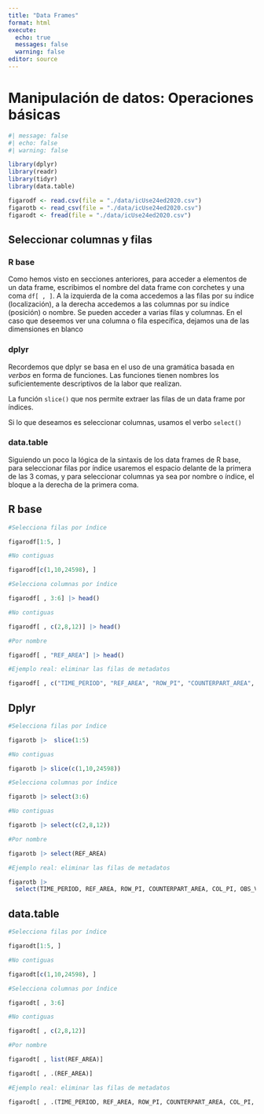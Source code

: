 ```yaml
---
title: "Data Frames"
format: html
execute:
  echo: true
  messages: false
  warning: false
editor: source
---
```


# Manipulación de datos: Operaciones básicas

```r
#| message: false
#| echo: false
#| warning: false

library(dplyr)
library(readr)
library(tidyr)
library(data.table)

figarodf <- read.csv(file = "./data/icUse24ed2020.csv")
figarotb <- read_csv(file = "./data/icUse24ed2020.csv")
figarodt <- fread(file = "./data/icUse24ed2020.csv")


```


## Seleccionar columnas y filas

### R base

Como hemos visto en secciones anteriores, para acceder a elementos de un data frame, escribimos el nombre del data frame con corchetes y una coma `df[ , ]`. A la izquierda de la coma accedemos a las filas por su índice (localización), a la derecha accedemos a las columnas por su índice (posición) o nombre. Se pueden acceder a varias filas y columnas. En el caso que deseemos ver una columna o fila específica, dejamos una de las dimensiones en blanco

### dplyr

Recordemos que dplyr se basa en el uso de una gramática basada en _verbos_ en forma de funciones. Las funciones tienen nombres los suficientemente descriptivos de la labor que realizan.

La función `slice()` que nos permite extraer las filas de un data frame por índices.

Si lo que deseamos es seleccionar columnas, usamos el verbo `select()`

### data.table

Siguiendo un poco la lógica de la sintaxis de los data frames de R base, para seleccionar filas por índice usaremos el espacio delante de la primera de las 3 comas, y para seleccionar columnas ya sea por nombre o índice, el bloque a la derecha de la primera coma.

::: {.panel-tabset}

## R base

```r
#Selecciona filas por índice

figarodf[1:5, ]

#No contiguas

figarodf[c(1,10,24598), ]

#Selecciona columnas por índice 

figarodf[ , 3:6] |> head()

#No contiguas

figarodf[ , c(2,8,12)] |> head()

#Por nombre

figarodf[ , "REF_AREA"] |> head()

#Ejemplo real: eliminar las filas de metadatos

figarodf[ , c("TIME_PERIOD", "REF_AREA", "ROW_PI", "COUNTERPART_AREA", "COL_PI", "OBS_VALUE" )] |> head()


```

## Dplyr

```r
#Selecciona filas por índice

figarotb |>  slice(1:5)

#No contiguas

figarotb |> slice(c(1,10,24598))

#Selecciona columnas por índice 

figarotb |> select(3:6)

#No contiguas

figarotb |> select(c(2,8,12))

#Por nombre

figarotb |> select(REF_AREA)

#Ejemplo real: eliminar las filas de metadatos

figarotb |> 
  select(TIME_PERIOD, REF_AREA, ROW_PI, COUNTERPART_AREA, COL_PI, OBS_VALUE)

```

## data.table

```r
#Selecciona filas por índice

figarodt[1:5, ]

#No contiguas

figarodt[c(1,10,24598), ]

#Selecciona columnas por índice 

figarodt[ , 3:6] 

#No contiguas

figarodt[ , c(2,8,12)]

#Por nombre

figarodt[ , list(REF_AREA)] 

figarodt[ , .(REF_AREA)]

#Ejemplo real: eliminar las filas de metadatos

figarodt[ , .(TIME_PERIOD, REF_AREA, ROW_PI, COUNTERPART_AREA, COL_PI, OBS_VALUE)]


```


:::


